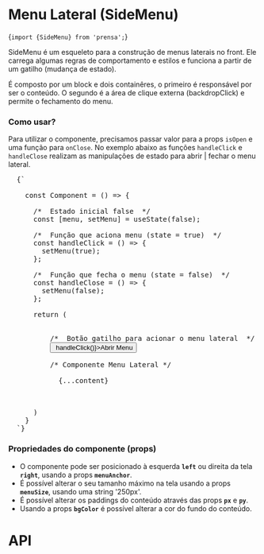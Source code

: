
<Meta title="SideMenu / Menu Lateral" />

# Menu Lateral (SideMenu)

<Space size={4} />

<CodeBlock>{`import {SideMenu} from 'prensa';`}</CodeBlock>

<Space size={3} />

SideMenu é um esqueleto para a construção de menus laterais no front. Ele carrega algumas regras de comportamento e estilos e funciona a partir de um gatilho (mudança de estado).

É composto por um block e dois containêres, o primeiro é responsável por ser o conteúdo. O segundo é a área de clique externa (backdropClick) e permite o fechamento do menu.

<Space size={6} />

<ThemeProvider theme={theme}>
  <SideMenu />
</ThemeProvider>

<Space size={6} />

### Como usar?
Para utilizar o componente, precisamos passar valor para a props `isOpen` e uma função para `onClose`.
No exemplo abaixo as funções `handleClick` e `handleClose` realizam as manipulações de estado para abrir | fechar o menu lateral.

<pre>
  <CodeBlock>{`

    const Component = () => {

      /*  Estado inicial false  */
      const [menu, setMenu] = useState(false);

      /*  Função que aciona menu (state = true)  */
      const handleClick = () => {
        setMenu(true);
      };

      /*  Função que fecha o menu (state = false)  */
      const handleClose = () => {
        setMenu(false);
      };
      
      return (
        <div>
          /*  Botão gatilho para acionar o menu lateral  */
          <button onClick={() => handleClick()}>Abrir Menu</button>

          /* Componente Menu Lateral */
          <SideMenuComponent isOpen={menu} onClose={handleClose}>
            {...content}
          </SideMenuComponent>
        </div>
      )
    }
  `}</CodeBlock>
</pre>

<Space size={6} />

### Propriedades do componente (props)
- O componente pode ser posicionado à esquerda **`left`** ou direita da tela **`right`**, usando a props **`menuAnchor`**.
- É possível alterar o seu tamanho máximo na tela usando a props **`menuSize`**, usando uma string '250px'.
- É possível alterar os paddings do conteúdo através das props **`px`** e **`py`**.
- Usando a props **`bgColor`** é possível alterar a cor do fundo do conteúdo.

<Space size={6} />

# API
<ArgsTable of={SideMenuComponent} />